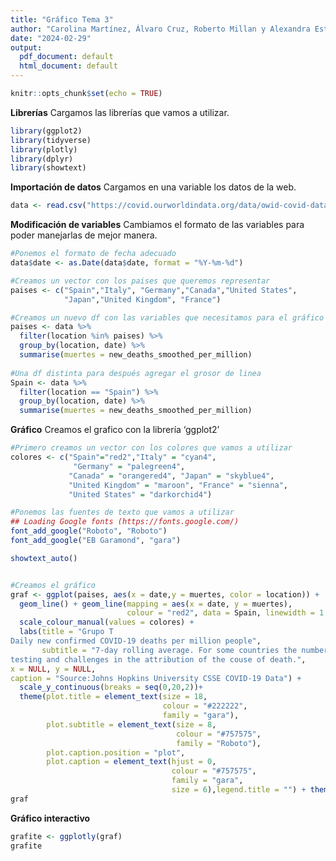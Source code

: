 ```yaml
---
title: "Gráfico Tema 3"
author: "Carolina Martínez, Álvaro Cruz, Roberto Millan y Alexandra Estela Garcia"
date: "2024-02-29"
output:
  pdf_document: default
  html_document: default
---
```


```r
knitr::opts_chunk$set(echo = TRUE)
```

**Librerías**
Cargamos las librerías que vamos a utilizar.

```r
library(ggplot2)
library(tidyverse)
library(plotly)
library(dplyr)
library(showtext)
```

**Importación de datos**
Cargamos en una variable los datos de la web.
```r
data <- read.csv("https://covid.ourworldindata.org/data/owid-covid-data.csv")
```

**Modificación de variables**
Cambiamos el formato de las variables para poder manejarlas de mejor manera.

```r
#Ponemos el formato de fecha adecuado
data$date <- as.Date(data$date, format = "%Y-%m-%d")

#Creamos un vector con los paises que queremos representar
paises <- c("Spain","Italy", "Germany","Canada","United States",
            "Japan","United Kingdom", "France")

#Creamos un nuevo df con las variables que necesitamos para el gráfico
paises <- data %>% 
  filter(location %in% paises) %>%
  group_by(location, date) %>% 
  summarise(muertes = new_deaths_smoothed_per_million) 
  
#Una df distinta para después agregar el grosor de linea
Spain <- data %>% 
  filter(location == "Spain") %>%
  group_by(location, date) %>% 
  summarise(muertes = new_deaths_smoothed_per_million) 

```




**Gráfico**
Creamos el grafico con la librería 'ggplot2'

```r
#Primero creamos un vector con los colores que vamos a utilizar
colores <- c("Spain"="red2","Italy" = "cyan4",
              "Germany" = "palegreen4",
             "Canada" = "orangered4", "Japan" = "skyblue4", 
             "United Kingdom" = "maroon", "France" = "sienna",
             "United States" = "darkorchid4")

#Ponemos las fuentes de texto que vamos a utilizar
## Loading Google fonts (https://fonts.google.com/)
font_add_google("Roboto", "Roboto")
font_add_google("EB Garamond", "gara")

showtext_auto()


#Creamos el gráfico
graf <- ggplot(paises, aes(x = date,y = muertes, color = location)) +
  geom_line() + geom_line(mapping = aes(x = date, y = muertes),
                          colour = "red2", data = Spain, linewidth = 1 ) +
  scale_colour_manual(values = colores) + 
  labs(title = "Grupo T
Daily new confirmed COVID-19 deaths per million people", 
       subtitle = "7-day rolling average. For some countries the number of confirmed deaths is much lower than the true number of deaths. This is because of limited
testing and challenges in the attribution of the couse of death.",
x = NULL, y = NULL, 
caption = "Source:Johns Hopkins University CSSE COVID-19 Data") + 
  scale_y_continuous(breaks = seq(0,20,2))+
  theme(plot.title = element_text(size = 18, 
                                  colour = "#222222",
                                  family = "gara"),
        plot.subtitle = element_text(size = 8,
                                     colour = "#757575",
                                     family = "Roboto"),
        plot.caption.position = "plot",
        plot.caption = element_text(hjust = 0,
                                    colour = "#757575",
                                    family = "gara",
                                    size = 6),legend.title = "") + theme_minimal()
graf
```


**Gráfico interactivo**

```r
grafite <- ggplotly(graf)
grafite
```




